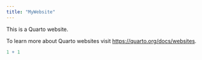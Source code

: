 ```yaml
---
title: "MyWebsite"
---
```


This is a Quarto website.

To learn more about Quarto websites visit <https://quarto.org/docs/websites>.

```r
1 + 1
```
